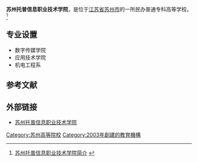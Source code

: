 {{高校
|name=苏州托普信息职业技术学院
|image=
|logo=
|motto=厚德、重能、实用、创新
|rector=
|type=民办
|established=2003年
|location=[[中华人民共和国|中华人民共和国]][[江苏省|江苏省]][[苏州市|苏州市]]
|students=6000余名
|staff=
|campus=
|address=苏州市昆山市巴城镇湖滨北路288号
|telephone=
|area=
|sports=
|website=http://www.szetop.com
}}
'''苏州托普信息职业技术学院'''，是位于[[江苏省|江苏省]][[苏州市|苏州市]]的一所民办普通专科高等学校。<ref>[http://www.szetop.com/page/intro/index.php 苏州托普信息职业技术学院简介] {{webarchive|url=https://web.archive.org/web/20100728080800/http://www.szetop.com/page/intro/index.php |date=2010-07-28 }}</ref>
==专业设置==
* 数字传媒学院
* 应用技术学院
* 机电工程系

==参考文献==
{{reflist}}
==外部链接==
*[http://www.szetop.com 苏州托普信息职业技术学院]

{{Univ-stub}}

{{江苏高等院校}}
{{民办大学}}
[[Category:苏州高等院校|Category:苏州高等院校]]
[[Category:2003年創建的教育機構|Category:2003年創建的教育機構]]